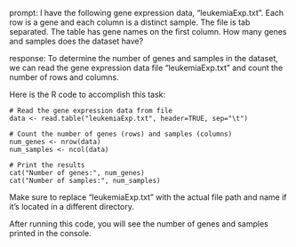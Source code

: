 prompt:
I have the following gene expression data, "leukemiaExp.txt". Each row is a gene and each column is a distinct sample. The file is tab separated. The table has gene names on the first column. How many genes and samples does the dataset have?

response:
To determine the number of genes and samples in the dataset, we can read the gene expression data file "leukemiaExp.txt" and count the number of rows and columns.

Here is the R code to accomplish this task:

```
# Read the gene expression data from file
data <- read.table("leukemiaExp.txt", header=TRUE, sep="\t")

# Count the number of genes (rows) and samples (columns)
num_genes <- nrow(data)
num_samples <- ncol(data)

# Print the results
cat("Number of genes:", num_genes)
cat("Number of samples:", num_samples)
```

Make sure to replace "leukemiaExp.txt" with the actual file path and name if it's located in a different directory.

After running this code, you will see the number of genes and samples printed in the console.
